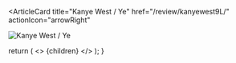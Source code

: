 <ArticleCard
  title="Kanye West / Ye"
  href="/review/kanyewest9L/"
  actionIcon="arrowRight"
>

![Kanye West / Ye](../../images/cd/kanyewest9L.jpg)

</ArticleCard>

  return (
    <>
      {children}
    </>
  );
}